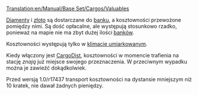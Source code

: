 [[Translation:en/Manual/Base Set/Cargos/Valuables]]

{{pl/Ładunek|name=Kosztowności
|image=Valuables.png
|produced=[[pl/Manual/Base Set/Industries/Bank|Bank]]
|accepted=[[pl/Manual/Base Set/Industries/Bank|Bank]]
}}
[[pl/Manual/Base Set/Cargos/Diamenty|Diamenty]] i [[pl/Manual/Base Set/Cargos/Złoto|złoto]] są dostarczane do [[pl/Manual/Base Set/Industries/Bank|banku]], a kosztowności przewożone pomiędzy nimi. Są dość opłacalne, ale występują stosunkowo rzadko, ponieważ na mapie nie ma zbyt dużej ilości [[pl/Manual/Base Set/Industries/Bank|banków]].

Kosztowności występują tylko w [[pl/Manual/Klimat#umiarkowany|klimacie umiarkowanym]].

Kiedy włączony jest [[pl/Manual/Dystrybucja ładunku|CargoDist]], kosztowności w momencie trafienia na stację ''znają'' już miejsce swojego przeznaczenia. W przeciwnym wypadku można je zawieźć dokądkolwiek. 

Przed wersją 1.0/r17437 transport kosztowności na dystansie mniejszym niż 10 kratek, nie dawał żadnych pieniędzy.

{{pl/Navbox Ładunek}}